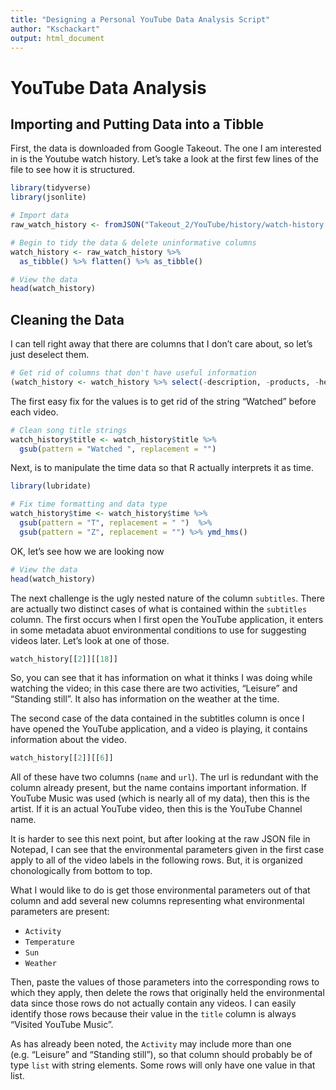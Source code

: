 ```yaml
---
title: "Designing a Personal YouTube Data Analysis Script"
author: "Kschackart"
output: html_document
---
```


# YouTube Data Analysis

## Importing and Putting Data into a Tibble

First, the data is downloaded from Google Takeout. The one I am interested in is the Youtube watch history. Let's take a look at the first few lines of the file to see how it is structured.

```R
library(tidyverse)
library(jsonlite)

# Import data
raw_watch_history <- fromJSON("Takeout_2/YouTube/history/watch-history.json")

# Begin to tidy the data & delete uninformative columns
watch_history <- raw_watch_history %>% 
  as_tibble() %>% flatten() %>% as_tibble()

# View the data
head(watch_history)
```

## Cleaning the Data

I can tell right away that there are columns that I don't care about, so let's just deselect them.

```R
# Get rid of columns that don't have useful information
(watch_history <- watch_history %>% select(-description, -products, -header))
```

The first easy fix for the values is to get rid of the string "Watched " before each video.

```R
# Clean song title strings 
watch_history$title <- watch_history$title %>% 
  gsub(pattern = "Watched ", replacement = "")
```

Next, is to manipulate the time data so that R actually interprets it as time.

```R
library(lubridate)

# Fix time formatting and data type
watch_history$time <- watch_history$time %>% 
  gsub(pattern = "T", replacement = " ")  %>% 
  gsub(pattern = "Z", replacement = "") %>% ymd_hms()
```

OK, let's see how we are looking now
```R
# View the data
head(watch_history)
```

The next challenge is the ugly nested nature of the column `subtitles`. There are actually two distinct cases of what is contained within the `subtitles` column. The first occurs when I first open the YouTube application, it enters in some metadata abuot environmental conditions to use for suggesting videos later. Let's look at one of those.
```R
watch_history[[2]][[18]]
```

So, you can see that it has information on what it thinks I was doing while watching the video; in this case there are two activities, "Leisure" and "Standing still". It also has information on the weather at the time.

The second case of the data contained in the subtitles column is once I have opened the YouTube application, and a video is playing, it contains information about the video.
```R
watch_history[[2]][[6]]
```

All of these have two columns (`name` and `url`). The url is redundant with the column already present, but the name contains important information. If YouTube Music was used (which is nearly all of my data), then this is the artist. If it is an actual YouTube video, then this is the YouTube Channel name.

It is harder to see this next point, but after looking at the raw JSON file in Notepad, I can see that the environmental parameters given in the first case apply to all of the video labels in the following rows. But, it is organized chonologically from bottom to top.

What I would like to do is get those environmental parameters out of that column and add several new columns representing what environmental parameters are present:

* `Activity`
* `Temperature`
* `Sun`
* `Weather`

Then, paste the values of those parameters into the corresponding rows to which they apply, then delete the rows that originally held the environmental data since those rows do not actually contain any videos. I can easily identify those rows because their value in the `title` column is always "Visited YouTube Music".

As has already been noted, the `Activity` may include more than one (e.g. "Leisure" and "Standing still"), so that column should probably be of type `list` with string elements. Some rows will only have one value in that list.